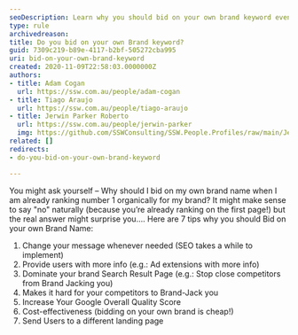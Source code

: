 ```yaml
---
seoDescription: Learn why you should bid on your own brand keyword even if you rank #1 organically for your brand.
type: rule
archivedreason:
title: Do you bid on your own Brand keyword?
guid: 7309c219-b89e-4117-b2bf-505272cba995
uri: bid-on-your-own-brand-keyword
created: 2020-11-09T22:58:03.0000000Z
authors:
- title: Adam Cogan
  url: https://ssw.com.au/people/adam-cogan
- title: Tiago Araujo
  url: https://ssw.com.au/people/tiago-araujo
- title: Jerwin Parker Roberto
  url: https://ssw.com.au/people/jerwin-parker
  img: https://github.com/SSWConsulting/SSW.People.Profiles/raw/main/Jerwin-Parker/Images/Jerwin-Parker-Profile.jpg
related: []
redirects:
- do-you-bid-on-your-own-brand-keyword

---
```


You might ask yourself – Why should I bid on my own brand name when I am already ranking number 1 organically for my brand?
It might make sense to say "no" naturally (because you’re already ranking on the first page!) but the real answer might surprise you....
Here are 7 tips why you should Bid on your own Brand Name:

1. Change your message whenever needed (SEO takes a while to implement)
2. Provide users with more info (e.g.: Ad extensions with more info)
3. Dominate your brand Search Result Page (e.g.: Stop close competitors from Brand Jacking you)
4. Makes it hard for your competitors to Brand-Jack you
5. Increase Your Google Overall Quality Score
6. Cost-effectiveness (bidding on your own brand is cheap!)
7. Send Users to a different landing page